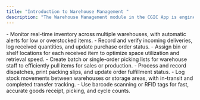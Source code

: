 ```yaml
---
title: "Introduction to Warehouse Management "
description: "The Warehouse Management module in the CGIC App is engineered to optimize your inventory operations—providing end‐to‐end visibility, efficient goods handling, and seamless integration with order workflows."
---
```


<CardGroup cols={2}>
  <Card title="Stock Level Tracking" icon="chart-column" iconType="duotone" href="https://cgic.mintlify.app/manufacturing/warehouse-management/stock-level-tracking">
    - Monitor real-time inventory across multiple warehouses, with automatic alerts for low or overstocked items.
  </Card>
  <Card title="Inbound Shipment Receiving" icon="starship-freighter" iconType="duotone" href="https://cgic.mintlify.app/manufacturing/warehouse-management/manage-inbound-shipments-and-receiving">
    - Record and verify incoming deliveries, log received quantities, and update purchase order status.
  </Card>
  <Card title="Allocate Storage Locations" icon="circle-location-arrow" iconType="duotone" href="https://cgic.mintlify.app/manufacturing/warehouse-management/allocate-storage-locations">
    - Assign bin or shelf locations for each received item to optimize space utilization and retrieval speed.
  </Card>
  <Card title="Generate Picking Lists" icon="list-tree" iconType="duotone" href="https://cgic.mintlify.app/manufacturing/warehouse-management/generate-picking-lists">
    - Create batch or single-order picking lists for warehouse staff to efficiently pull items for sales or production.
  </Card>
  <Card title="Manage Outbound Shipments" icon="ship" iconType="duotone" href="https://cgic.mintlify.app/manufacturing/warehouse-management/manage-outbound-shipments">
    - Process and record dispatches, print packing slips, and update order fulfillment status.
  </Card>
  <Card title="Track Inventory Transfers" icon="file-invoice-dollar" iconType="duotone" href="https://cgic.mintlify.app/manufacturing/warehouse-management/track-inventory-transfers">
    - Log stock movements between warehouses or storage areas, with in-transit and completed transfer tracking.
  </Card>
  <Card title="Barcode & RFID Support" icon="barcode-read" iconType="duotone" href="https://cgic.mintlify.app/manufacturing/warehouse-management/barcode-RFID-support">
    - Use barcode scanning or RFID tags for fast, accurate goods receipt, picking, and cycle counts.
  </Card>
</CardGroup>